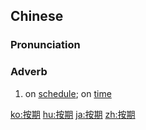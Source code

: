 ==Chinese==
{{zh-forms}}

===Pronunciation===
{{zh-pron
|m=àn期
|c=on3 kei4
|mn=àn-kî
|cat=adv
}}

===Adverb===
{{zh-adv}}

# on [[schedule]]; on [[time]]

{{zh-cat|Intermediate}}

[[ko:按期]]
[[hu:按期]]
[[ja:按期]]
[[zh:按期]]